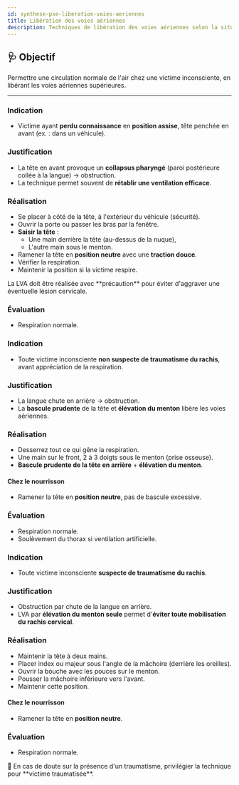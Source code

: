 ---
id: synthese-pse-liberation-voies-aeriennes
title: Libération des voies aériennes
description: Techniques de libération des voies aériennes selon la situation et le traumatisme
---


## 🩺 Objectif

Permettre une circulation normale de l'air chez une victime inconsciente, en libérant les voies aériennes supérieures.

---

<Tabs>
  <TabItem value="assise" label="🪑 Victime assise" default>

  ### Indication

  - Victime ayant **perdu connaissance** en **position assise**, tête penchée en avant (ex. : dans un véhicule).

  ### Justification

  - La tête en avant provoque un **collapsus pharyngé** (paroi postérieure collée à la langue) → obstruction.
  - La technique permet souvent de **rétablir une ventilation efficace**.

  ### Réalisation

  - Se placer à côté de la tête, à l'extérieur du véhicule (sécurité).
  - Ouvrir la porte ou passer les bras par la fenêtre.
  - **Saisir la tête** :
    - Une main derrière la tête (au-dessus de la nuque),
    - L'autre main sous le menton.
  - Ramener la tête en **position neutre** avec une **traction douce**.
  - Vérifier la respiration.
  - Maintenir la position si la victime respire.

  <Admonition type="warning">
  La LVA doit être réalisée avec **précaution** pour éviter d'aggraver une éventuelle lésion cervicale.
  </Admonition>

  ### Évaluation

  - Respiration normale.

</TabItem>

<TabItem value="non-traumatisee" label="🙂 Victime non traumatisée">

  ### Indication

  - Toute victime inconsciente **non suspecte de traumatisme du rachis**, avant appréciation de la respiration.

  ### Justification

  - La langue chute en arrière → obstruction.
  - La **bascule prudente** de la tête et **élévation du menton** libère les voies aériennes.

  ### Réalisation

  - Desserrez tout ce qui gêne la respiration.
  - Une main sur le front, 2 à 3 doigts sous le menton (prise osseuse).
  - **Bascule prudente de la tête en arrière** + **élévation du menton**.

  #### Chez le nourrisson

  - Ramener la tête en **position neutre**, pas de bascule excessive.

  ### Évaluation

  - Respiration normale.
  - Soulèvement du thorax si ventilation artificielle.

</TabItem>

<TabItem value="traumatisee" label="🧑‍🦽 Victime traumatisée">

  ### Indication

  - Toute victime inconsciente **suspecte de traumatisme du rachis**.

  ### Justification

  - Obstruction par chute de la langue en arrière.
  - LVA par **élévation du menton seule** permet d'**éviter toute mobilisation du rachis cervical**.

  ### Réalisation

  - Maintenir la tête à deux mains.
  - Placer index ou majeur sous l'angle de la mâchoire (derrière les oreilles).
  - Ouvrir la bouche avec les pouces sur le menton.
  - Pousser la mâchoire inférieure vers l'avant.
  - Maintenir cette position.

  #### Chez le nourrisson

  - Ramener la tête en **position neutre**.

  ### Évaluation

  - Respiration normale.

</TabItem>
</Tabs>

<Admonition type="info">
🧠 En cas de doute sur la présence d'un traumatisme, privilégier la technique pour **victime traumatisée**.
</Admonition>
